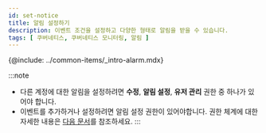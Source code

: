 ```yaml
---
id: set-notice
title: 알림 설정하기
description: 이벤트 조건을 설정하고 다양한 형태로 알림을 받을 수 있습니다.
tags: [ 쿠버네티스, 쿠버네티스 모니터링, 알림 ]
---
```


{@include: ../common-items/_intro-alarm.mdx}

:::note
* 다른 계정에 대한 알림을 설정하려면 **수정**, **알림 설정**, **유저 관리** 권한 중 하나가 있어야 합니다.
* 이벤트를 추가하거나 설정하려면 알림 설정 권한이 있어야합니다. 권한 체계에 대한 자세한 내용은 [다음 문서](../project/project-structure)를 참조하세요.
:::